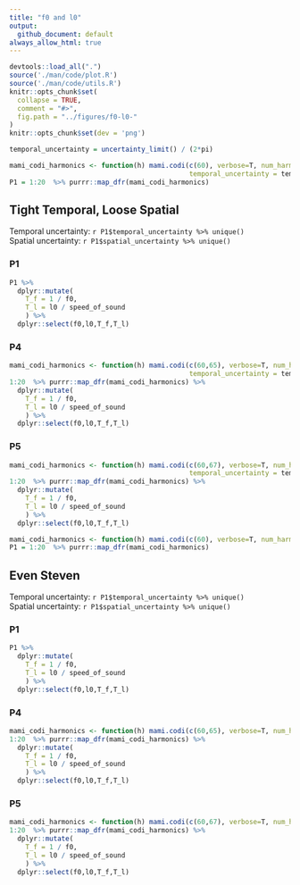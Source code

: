 ```yaml
---
title: "f0 and l0"
output:
  github_document: default
always_allow_html: true
---
```

```r
devtools::load_all(".")
source('./man/code/plot.R')
source('./man/code/utils.R')
knitr::opts_chunk$set(
  collapse = TRUE,
  comment = "#>",
  fig.path = "../figures/f0-l0-"
)
knitr::opts_chunk$set(dev = 'png')
```
```r
temporal_uncertainty = uncertainty_limit() / (2*pi)
```


```r
mami_codi_harmonics <- function(h) mami.codi(c(60), verbose=T, num_harmonics = h,
                                             temporal_uncertainty = temporal_uncertainty)
P1 = 1:20  %>% purrr::map_dfr(mami_codi_harmonics)
```

## Tight Temporal, Loose Spatial

Temporal uncertainty: `r P1$temporal_uncertainty %>% unique()`\
Spatial  uncertainty: `r P1$spatial_uncertainty %>% unique()`

### P1

```r
P1 %>% 
  dplyr::mutate(
    T_f = 1 / f0, 
    T_l = l0 / speed_of_sound
    ) %>%
  dplyr::select(f0,l0,T_f,T_l)
```

### P4

```r
mami_codi_harmonics <- function(h) mami.codi(c(60,65), verbose=T, num_harmonics = h,
                                             temporal_uncertainty = temporal_uncertainty)
1:20  %>% purrr::map_dfr(mami_codi_harmonics) %>% 
  dplyr::mutate(
    T_f = 1 / f0, 
    T_l = l0 / speed_of_sound
    ) %>%
  dplyr::select(f0,l0,T_f,T_l)
```

### P5

```r
mami_codi_harmonics <- function(h) mami.codi(c(60,67), verbose=T, num_harmonics = h,
                                             temporal_uncertainty = temporal_uncertainty)
1:20  %>% purrr::map_dfr(mami_codi_harmonics) %>% 
  dplyr::mutate(
    T_f = 1 / f0, 
    T_l = l0 / speed_of_sound
    ) %>%
  dplyr::select(f0,l0,T_f,T_l)
```

```r
mami_codi_harmonics <- function(h) mami.codi(c(60), verbose=T, num_harmonics = h)
P1 = 1:20  %>% purrr::map_dfr(mami_codi_harmonics)
```

## Even Steven

Temporal uncertainty: `r P1$temporal_uncertainty %>% unique()`\
Spatial  uncertainty: `r P1$spatial_uncertainty %>% unique()`

### P1

```r
P1 %>% 
  dplyr::mutate(
    T_f = 1 / f0, 
    T_l = l0 / speed_of_sound
    ) %>%
  dplyr::select(f0,l0,T_f,T_l)
```

### P4

```r
mami_codi_harmonics <- function(h) mami.codi(c(60,65), verbose=T, num_harmonics = h)
1:20  %>% purrr::map_dfr(mami_codi_harmonics) %>% 
  dplyr::mutate(
    T_f = 1 / f0, 
    T_l = l0 / speed_of_sound
    ) %>%
  dplyr::select(f0,l0,T_f,T_l)
```

### P5

```r
mami_codi_harmonics <- function(h) mami.codi(c(60,67), verbose=T, num_harmonics = h)
1:20  %>% purrr::map_dfr(mami_codi_harmonics) %>% 
  dplyr::mutate(
    T_f = 1 / f0, 
    T_l = l0 / speed_of_sound
    ) %>%
  dplyr::select(f0,l0,T_f,T_l)
```
